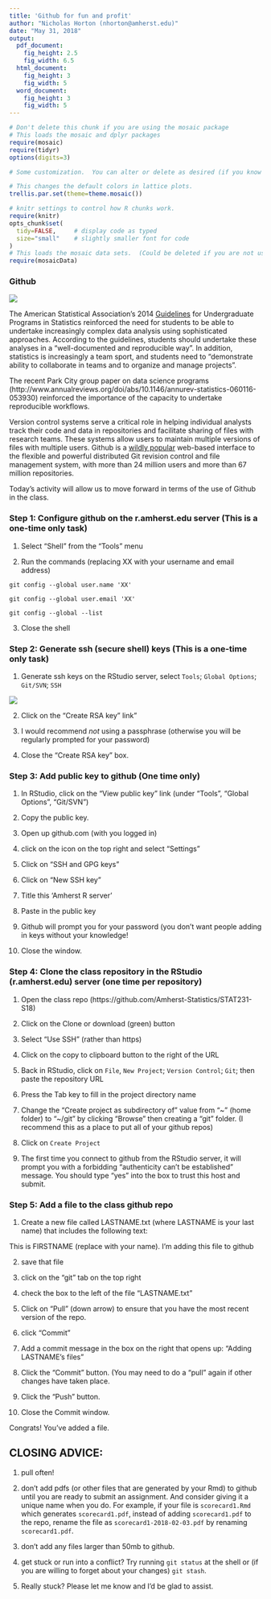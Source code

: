 ```yaml
---
title: 'Github for fun and profit'
author: "Nicholas Horton (nhorton@amherst.edu)"
date: "May 31, 2018"
output:
  pdf_document:
    fig_height: 2.5
    fig_width: 6.5
  html_document:
    fig_height: 3
    fig_width: 5
  word_document:
    fig_height: 3
    fig_width: 5
---
```



```r
# Don't delete this chunk if you are using the mosaic package
# This loads the mosaic and dplyr packages
require(mosaic)
require(tidyr)
options(digits=3)
```

```r
# Some customization.  You can alter or delete as desired (if you know what you are doing).

# This changes the default colors in lattice plots.
trellis.par.set(theme=theme.mosaic())  

# knitr settings to control how R chunks work.
require(knitr)
opts_chunk$set(
  tidy=FALSE,     # display code as typed
  size="small"    # slightly smaller font for code
)
# This loads the mosaic data sets.  (Could be deleted if you are not using them.)
require(mosaicData)                
```

### Github

![](github1.jpg)

The American Statistical Association's 2014 [Guidelines](http://www.tandfonline.com/doi/full/10.1080/00031305.2015.1094283) for Undergraduate Programs in Statistics reinforced the need for students to be able to undertake increasingly complex data analysis using sophisticated approaches.  According to the guidelines, students should undertake these analyses in a "well-documented and reproducible way".  In addition, statistics is increasingly a team sport, and students need to  "demonstrate ability to collaborate in teams and to organize and manage projects".   

The recent Park City group paper on data science programs (http://www.annualreviews.org/doi/abs/10.1146/annurev-statistics-060116-053930) reinforced the importance of the capacity to undertake reproducible workflows.

Version control systems serve a critical role in helping individual analysts track their code and data in repositories and facilitate sharing of files with research teams.  These systems allow users to maintain multiple versions of files with multiple users. Github is a [wildly popular](https://growthhackers.com/growth-studies/github) web-based interface to the flexible and powerful distributed Git revision control and file management system, with more than 24 million users and more than 67 million repositories.  

Today's activity  will allow us to move forward in terms of the use of Github in the class.

### Step 1: Configure github on the r.amherst.edu server (This is a one-time only task)

1) Select "Shell" from the "Tools" menu

2) Run the commands (replacing XX with your username and email address)

`git config --global user.name 'XX'`

`git config --global user.email 'XX'`

`git config --global --list`

3) Close the shell

### Step 2: Generate ssh (secure shell) keys (This is a one-time only task)

1) Generate ssh keys on the RStudio server, select `Tools`; `Global Options`; `Git/SVN`; `SSH` 

![](github2.png)
\clearpage

2) Click on the "Create RSA key" link"

3) I would recommend *not* using a passphrase (otherwise you will be regularly prompted for your password)

4) Close the "Create RSA key" box.


### Step 3: Add public key to github (One time only)

1) In RStudio, click on the "View public key" link (under "Tools", "Global Options", "Git/SVN")

2) Copy the public key.

3) Open up github.com (with you logged in)

4) click on the icon on the top right and select "Settings"

5) Click on "SSH and GPG keys"

4) Click on "New SSH key"

5) Title this 'Amherst R server'

6) Paste in the public key

7) Github will prompt you for your password (you don't want people adding in keys without your knowledge!

8) Close the window.


### Step 4: Clone the class repository in the RStudio (r.amherst.edu) server (one time per repository)

1) Open the class repo (https://github.com/Amherst-Statistics/STAT231-S18)

2) Click on the Clone or download (green) button

3) Select "Use SSH" (rather than https)

4) Click on the copy to clipboard button to the right of the URL


5) Back in RStudio, click on `File`, `New Project`; `Version Control`; `Git`; then paste the repository URL 

5) Press the Tab key to fill in the project directory name

6) Change the "Create project as subdirectory of" value from "~" (home folder) to "~/git" by clicking "Browse" then creating a "git" folder. (I recommend this as a place to put all of your github repos)

7) Click on `Create Project`

8) The first time you connect to github from the RStudio server, it will prompt you with a forbidding  "authenticity can't be established" message.  You should type "yes" into the box to trust this host and submit.

### Step 5: Add a file to the class github repo

1) Create a new file called LASTNAME.txt (where LASTNAME is your last name) that includes the following text:

This is FIRSTNAME (replace with your name).
I'm adding this file to github

2) save that file

3) click on the "git" tab on the top right

4) check the box to the left of the file "LASTNAME.txt"

5) Click on "Pull" (down arrow) to ensure that you have the most recent version of the repo.

6) click "Commit"

7) Add a commit message in the box on the right that opens up: "Adding LASTNAME's files"

8) Click the "Commit" button.  (You may need to do a "pull" again if other changes have taken place.

9) Click the "Push" button.

10) Close the Commit window.


Congrats! You've added a file.


## CLOSING ADVICE:

1) pull often!

2) don't add pdfs (or other files that are generated by your Rmd) to github until you are ready to submit an assignment.  And consider giving it a unique name when you do.  For example, if your file is `scorecard1.Rmd` which generates `scorecard1.pdf`, instead of adding `scorecard1.pdf` to the repo, rename the file as `scorecard1-2018-02-03.pdf` by renaming `scorecard1.pdf`.

3) don't add any files larger than 50mb to github.

4) get stuck or run into a conflict?  Try running `git status` at the shell or (if you are willing to forget about your changes) `git stash`.

5) Really stuck?  Please let me know and I'd be glad to assist.




